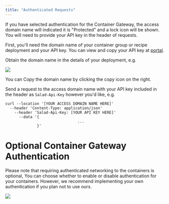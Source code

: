```yaml
---
title: "Authenticated Requests"
---
```


If you have selected authentication for the Container Gateway, the access domain name will indicated it is "Protected" and a lock icon will be shown. You will need to provide your API key in the header of requests.

First, you'll need the domain name of your container group or recipe deployment and your API key. You can view and copy your API key at [portal](https://portal.salad.com/api-key).

Obtain the domain name in the details of your deployment, e.g.

<img src="https://files.readme.io/6b459be-image.png" />

You can Copy the domain name by clicking the copy icon on the right.

Send a request to the access domain name with your API key included in the header as `Salad-Api-Key` however you'd like, e.g.

```
curl --location '[YOUR ACCESS DOMAIN NAME HERE]'
  --header 'Content-Type: application/json'
    --header 'Salad-Api-Key: [YOUR API KEY HERE]'
      --data '{
 								...
              }'
```

# Optional Container Gateway Authentication

Please note that requiring authenticated networking to the containers is optional, You can choose whether to enable or disable authentication for your containers. However, we recommend implementing your own authentication if you plan not to use ours.

<img src="https://files.readme.io/1fc4ec5-image.png" />
